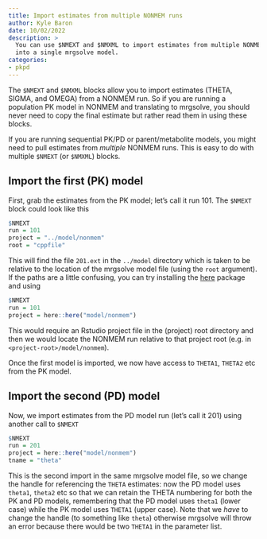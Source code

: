 ```yaml
---
title: Import estimates from multiple NONMEM runs
author: Kyle Baron
date: 10/02/2022
description: > 
  You can use $NMEXT and $NMXML to import estimates from multiple NONMEM runs
  into a single mrgsolve model.
categories: 
- pkpd
---
```


The `$NMEXT` and `$NMXML` blocks allow you to import estimates (THETA, SIGMA, and OMEGA)
from a NONMEM run. So if you are running a population PK model in NONMEM and translating 
to mrgsolve, you should never need to copy the final estimate but rather read them in 
using these blocks. 

If you are running sequential PK/PD or parent/metabolite models, you might need
to pull estimates from _multiple_ NONMEM runs. This is easy to do with multiple
`$NMEXT` (or `$NMXML`) blocks. 

## Import the first (PK) model

First, grab the estimates from the PK model; let's call it run 101. The `$NMEXT`
block could look like this


```r
$NMEXT
run = 101
project = "../model/nonmem"
root = "cppfile"
```

This will find the file `201.ext` in the `../model` directory which is
taken to be relative to the location of the mrgsolve model file (using the
`root` argument). If the paths are a little confusing, you can try installing
the [here](https://CRAN.R-project.org/package=here) package and using

```r
$NMEXT
run = 101
project = here::here("model/nonmem")
```

This would require an Rstudio project file in the (project) root directory 
and then we would locate the NONMEM run relative to that project root
(e.g. in `<project-root>/model/nonmem`). 

Once the first model is imported, we now have access to `THETA1`, `THETA2`
etc from the PK model. 

## Import the second (PD) model


Now, we import estimates from the PD model run (let's call it 201) using another 
call to `$NMEXT`


```r
$NMEXT
run = 201
project = here::here("model/nonmem")
tname = "theta"
```

This is the second import in the same mrgsolve model file, so we change the 
handle for referencing the `THETA` estimates: now the PD model uses `theta1`, 
`theta2` etc so that we can retain the THETA numbering for both the PK and PD 
models, remembering that the PD model uses `theta1` (lower case) while the 
PK model uses `THETA1` (upper case). Note that we _have_ to change the handle
(to something like `theta`) otherwise mrgsolve will throw an error because
there would be two `THETA1` in the parameter list.


